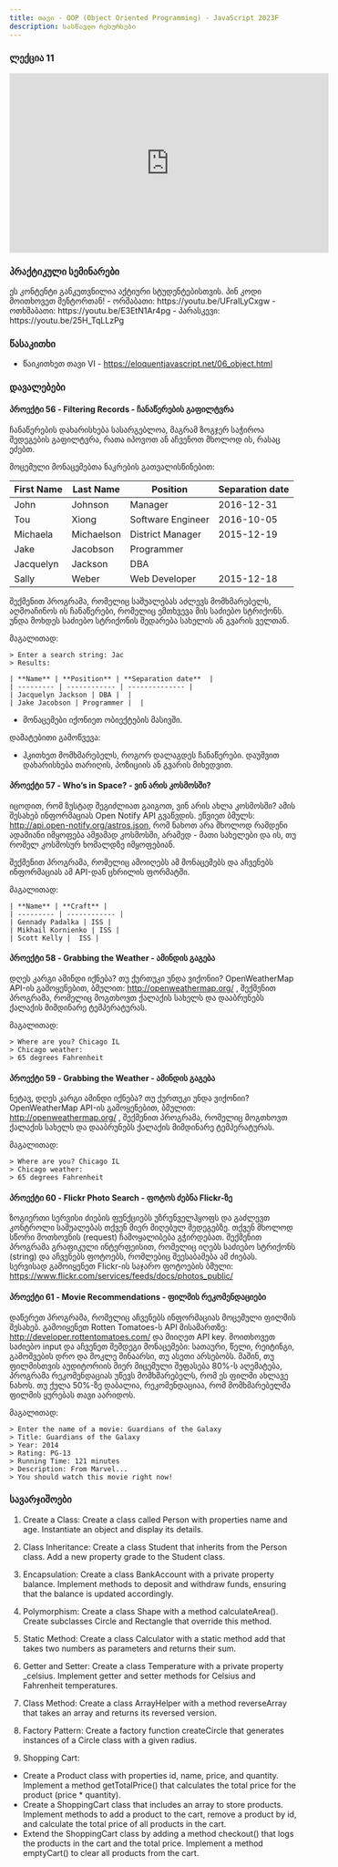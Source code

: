 ```yaml
---
title: თავი - OOP (Object Oriented Programming) - JavaScript 2023F
description: სასწავლო რესურსები
---
```


### ლექცია 11

<iframe
  width="560"
  height="315"
  src="https://www.youtube.com/embed/bcIVkR1PdNA?si=vb_OQWjNzlGENBI5"
  title="YouTube video player"
  frameBorder="0"
  allow="accelerometer; autoplay; clipboard-write; encrypted-media; gyroscope; picture-in-picture; web-share"
  allowFullScreen
></iframe>

### პრაქტიკული სემინარები

<Card>
  <PinCodeProtectedContent>
    <Locked>
      ეს კონტენტი განკუთვნილია აქტიური სტუდენტებისთვის. პინ კოდი მოითხოვეთ
      მენტორთან!
    </Locked>
    <Unlocked>
      - ორშაბათი: https://youtu.be/UFraILyCxgw 
      - ოთხშაბათი: https://youtu.be/E3EtN1Ar4pg 
      - პარასკევი: https://youtu.be/25H_TqLLzPg
    </Unlocked>
  </PinCodeProtectedContent>
</Card>

### წასაკითხი

- წაიკითხეთ თავი VI - https://eloquentjavascript.net/06_object.html

### დავალებები

#### პროექტი 56 - Filtering Records - ჩანაწერების გაფილტვრა
ჩანაწერების დახარისხება სასარგებლოა, მაგრამ ზოგჯერ საჭიროა შედეგების გაფილტვრა, რათა იპოვოთ ან აჩვენოთ მხოლოდ ის, რასაც ეძებთ.

მოცემული მონაცემებთა ნაკრების გათვალისწინებით:

| **First Name** | **Last Name**  | **Position** | **Separation date**  |
| --------- | --------- | ------------------- | ----------------- |
| John  | Johnson |  Manager |  2016-12-31 |
| Tou | Xiong | Software Engineer | 2016-10-05 |
| Michaela | Michaelson | District Manager | 2015-12-19 |
| Jake | Jacobson | Programmer |  |
| Jacquelyn | Jackson | DBA |  |
| Sally    | Weber| Web Developer | 2015-12-18 |

შექმენით პროგრამა, რომელიც საშუალებას აძლევს მომხმარებელს, აღმოაჩინოს ის ჩანაწერები, რომელიც ემთხვევა მის საძიებო სტრიქონს. უნდა მოხდეს საძიებო სტრიქონის შედარება სახელის ან გვარის ველთან.

მაგალითად:
```shell
> Enter a search string: Jac
> Results:

| **Name** | **Position** | **Separation date**  |
| --------- | ------------ | -------------- |
| Jacquelyn Jackson | DBA |  |
| Jake Jacobson | Programmer |  |

```

* მონაცემები იქონიეთ ობიექტების მასივში.

დამატებითი გამოწვევა:
* ჰკითხეთ მომხმარებელს, როგორ დალაგდეს ჩანაწერები. დაუშვით დახარისხება თარიღის, პოზიციის ან გვარის მიხედვით.

#### პროექტი 57 - Who’s in Space? - ვინ არის კოსმოსში?

იცოდით, რომ ზუსტად შეგიძლიათ გაიგოთ, ვინ არის ახლა კოსმოსში? ამის შესახებ ინფორმაციას Open Notify API გვაწვდის. ეწვიეთ ბმულს: http://api.open-notify.org/astros.json, რომ ნახოთ არა მხოლოდ რამდენი ადამიანი იმყოფება ამჟამად კოსმოსში, არამედ - მათი სახელები და ის, თუ რომელ კოსმოსურ ხომალდზე იმყოფებიან.

შექმენით პროგრამა, რომელიც ამოიღებს ამ მონაცემებს და აჩვენებს ინფორმაციას ამ API-დან ცხრილის ფორმატში.

მაგალითად:
```shell
| **Name** | **Craft** | 
| --------- | ------------ | 
| Gennady Padalka | ISS |
| Mikhail Kornienko | ISS |
| Scott Kelly |  ISS |  

```

#### პროექტი 58 - Grabbing the Weather - ამინდის გაგება

დღეს კარგი ამინდი იქნება? თუ ქურთუკი უნდა ვიქონიი? OpenWeatherMap API-ის გამოყენებით, ბმულით: http://openweathermap.org/ , შექმენით პროგრამა, რომელიც მოგთხოვთ ქალაქის სახელს და დააბრუნებს ქალაქის მიმდინარე ტემპერატურას.

მაგალითად:
```shell
> Where are you? Chicago IL
> Chicago weather:
> 65 degrees Fahrenheit
```

#### პროექტი 59 - Grabbing the Weather - ამინდის გაგება

ნეტავ, დღეს კარგი ამინდი იქნება? თუ ქურთუკი უნდა ვიქონიი? OpenWeatherMap API-ის გამოყენებით, ბმულით: http://openweathermap.org/ , შექმენით პროგრამა, რომელიც მოგთხოვთ ქალაქის სახელს და დააბრუნებს ქალაქის მიმდინარე ტემპერატურას.

მაგალითად:
```shell
> Where are you? Chicago IL
> Chicago weather:
> 65 degrees Fahrenheit
```

#### პროექტი 60 - Flickr Photo Search - ფოტოს ძებნა Flickr-ზე

ზოგიერთი სერვისი ძიების ფუნქციებს უზრუნველჰყოფს და გაძლევთ კონტროლი საშუალებას თქვენ მიერ მიღებულ შედეგებზე. თქვენ მხოლოდ სწორი მოთხოვნის (request) ჩამოყალიბება გჭირდებათ. შექმენით პროგრამა გრაფიკული ინტერფეისით, რომელიც იღებს საძიებო სტრიქონს (string) და აჩვენებს ფოტოებს, რომლებიც შეესაბამება ამ ძიებას. სერვისად გამოიყენეთ Flickr-ის საჯარო ფოტოების ბმული: https://www.flickr.com/services/feeds/docs/photos_public/ 

#### პროექტი 61 - Movie Recommendations - ფილმის რეკომენდაციები

დაწერეთ პროგრამა, რომელიც აჩვენებს ინფორმაციას მოცემული ფილმის შესახებ. გამოიყენეთ Rotten Tomatoes-ს API მისამართზე: http://developer.rottentomatoes.com/ და მიიღეთ API key. მოითხოვეთ საძიებო input და აჩვენეთ შემდეგი მონაცემები: სათაური, წელი, რეიტინგი, გამოშვების დრო და მოკლე შინაარსი, თუ ასეთი არსებობს. მაშინ, თუ ფილმისთვის აუდიტორიის მიერ მიცემული შეფასება 80%-ს აღემატება, პროგრამა რეკომენდაციას უწევს მომხმარებელს, რომ ეს ფილმი ახლავე ნახოს. თუ ქულა 50%-ზე დაბალია, რეკომენდაციაა, რომ მომხმარებელმა ფილმის ყურებას თავი აარიდოს. 

მაგალითად:
```shell
> Enter the name of a movie: Guardians of the Galaxy
> Title: Guardians of the Galaxy
> Year: 2014
> Rating: PG-13
> Running Time: 121 minutes
> Description: From Marvel...
> You should watch this movie right now!
```

### სავარჯიშოები

1. Create a Class: Create a class called Person with properties name and age. Instantiate an object and display its details.
2. Class Inheritance: Create a class Student that inherits from the Person class. Add a new property grade to the Student class.
3. Encapsulation: Create a class BankAccount with a private property balance. Implement methods to deposit and withdraw funds, ensuring that the balance is updated accordingly.
4. Polymorphism: Create a class Shape with a method calculateArea(). Create subclasses Circle and Rectangle that override this method.
5. Static Method: Create a class Calculator with a static method add that takes two numbers as parameters and returns their sum.
6. Getter and Setter: Create a class Temperature with a private property \_celsius. Implement getter and setter methods for Celsius and Fahrenheit temperatures.
7. Class Method: Create a class ArrayHelper with a method reverseArray that takes an array and returns its reversed version.
8. Factory Pattern: Create a factory function createCircle that generates instances of a Circle class with a given radius.

9. Shopping Cart:

- Create a Product class with properties id, name, price, and quantity. Implement a method getTotalPrice() that calculates the total price for the product (price \* quantity).
- Create a ShoppingCart class that includes an array to store products. Implement methods to add a product to the cart, remove a product by id, and calculate the total price of all products in the cart.
- Extend the ShoppingCart class by adding a method checkout() that logs the products in the cart and the total price. Implement a method emptyCart() to clear all products from the cart.
